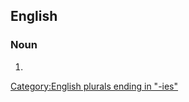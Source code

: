 ==English==

===Noun===
{{head|en|noun form}}

# {{plural of|en|piracy}}

[[Category:English plurals ending in "-ies"]]
